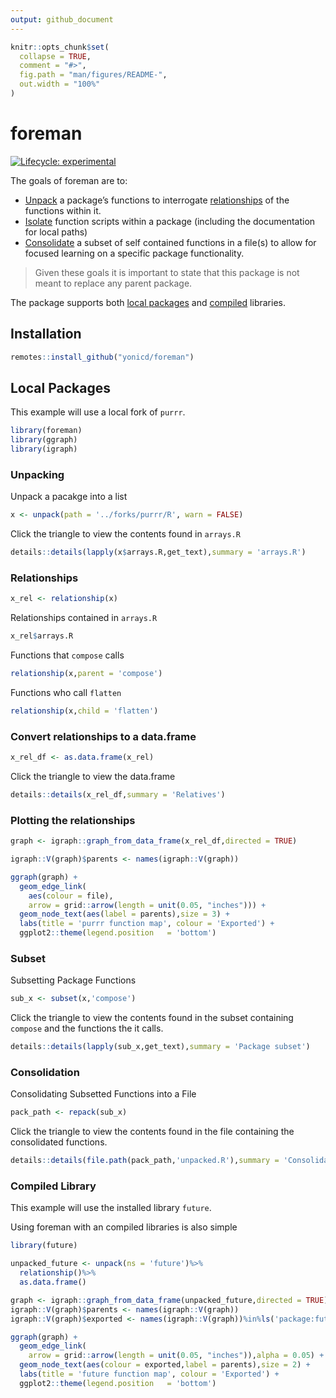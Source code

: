 ```yaml
---
output: github_document
---
```


<!-- README.md is generated from README.Rmd. Please edit that file -->

```r
knitr::opts_chunk$set(
  collapse = TRUE,
  comment = "#>",
  fig.path = "man/figures/README-",
  out.width = "100%"
)
```

# foreman

<!-- badges: start -->
[![Lifecycle: experimental](https://img.shields.io/badge/lifecycle-experimental-orange.svg)](https://www.tidyverse.org/lifecycle/#experimental)
<!-- badges: end -->

The goals of foreman are to:

  - [Unpack](#unpacking) a package's functions to interrogate [relationships](#relationships) of the functions within it.
  - [Isolate](#subset) function scripts within a package (including the documentation for local paths)
  - [Consolidate](#consolidation) a subset of self contained functions in a file(s) to allow for focused learning on a specific package functionality.

> Given these goals it is important to state that this package is not meant to replace any parent package.

The package supports both [local packages](#local-packages) and [compiled](#compiled-library) libraries.

## Installation

``` r
remotes::install_github("yonicd/foreman")
```

## Local Packages

This example will use a local fork of `purrr`.

```r
library(foreman)
library(ggraph)
library(igraph)
```

### Unpacking

Unpack a pacakge into a list

```r
x <- unpack(path = '../forks/purrr/R', warn = FALSE)
```

Click the triangle to view the contents found in `arrays.R`

```r
details::details(lapply(x$arrays.R,get_text),summary = 'arrays.R')
```

### Relationships

```r
x_rel <- relationship(x)
```

Relationships contained in `arrays.R`

```r
x_rel$arrays.R
```

Functions that `compose` calls

```r
relationship(x,parent = 'compose')
```

Functions who call `flatten`

```r
relationship(x,child = 'flatten')
```

### Convert relationships to a data.frame

```r
x_rel_df <- as.data.frame(x_rel)
```

Click the triangle to view the data.frame

```r
details::details(x_rel_df,summary = 'Relatives')
```

### Plotting the relationships

```r

graph <- igraph::graph_from_data_frame(x_rel_df,directed = TRUE)

```
 
```r
igraph::V(graph)$parents <- names(igraph::V(graph))
```

```r
ggraph(graph) +
  geom_edge_link(
    aes(colour = file),
    arrow = grid::arrow(length = unit(0.05, "inches"))) +
  geom_node_text(aes(label = parents),size = 3) +
  labs(title = 'purrr function map', colour = 'Exported') + 
  ggplot2::theme(legend.position   = 'bottom')

```


### Subset

Subsetting Package Functions

```r
sub_x <- subset(x,'compose')
```

Click the triangle to view the contents found in the subset containing `compose` and the functions the it calls.


```r
details::details(lapply(sub_x,get_text),summary = 'Package subset')
```

### Consolidation

Consolidating Subsetted Functions into a File

```r
pack_path <- repack(sub_x)
```

Click the triangle to view the contents found in the file containing the consolidated functions.

```r
details::details(file.path(pack_path,'unpacked.R'),summary = 'Consolidated Script')
```

### Compiled Library

This example will use the installed library `future`.

Using foreman with an compiled libraries is also simple

```r
library(future)

unpacked_future <- unpack(ns = 'future')%>%
  relationship()%>%
  as.data.frame()

```

```r

graph <- igraph::graph_from_data_frame(unpacked_future,directed = TRUE)
igraph::V(graph)$parents <- names(igraph::V(graph))
igraph::V(graph)$exported <- names(igraph::V(graph))%in%ls('package:future')

```

```r
ggraph(graph) +
  geom_edge_link(
    arrow = grid::arrow(length = unit(0.05, "inches")),alpha = 0.05) +
  geom_node_text(aes(colour = exported,label = parents),size = 2) +
  labs(title = 'future function map', colour = 'Exported') + 
  ggplot2::theme(legend.position   = 'bottom')
```
